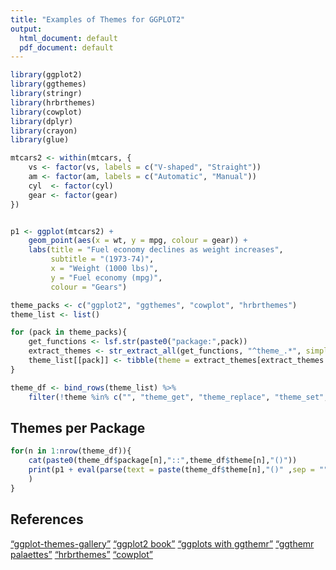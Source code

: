```yaml
---
title: "Examples of Themes for GGPLOT2"
output:
  html_document: default
  pdf_document: default
---
```


```r
library(ggplot2)
library(ggthemes)
library(stringr)
library(hrbrthemes)
library(cowplot)
library(dplyr)
library(crayon)
library(glue)
```

```r

mtcars2 <- within(mtcars, {
    vs <- factor(vs, labels = c("V-shaped", "Straight"))
    am <- factor(am, labels = c("Automatic", "Manual"))
    cyl  <- factor(cyl)
    gear <- factor(gear)
})


p1 <- ggplot(mtcars2) +
    geom_point(aes(x = wt, y = mpg, colour = gear)) +
    labs(title = "Fuel economy declines as weight increases",
         subtitle = "(1973-74)",
         x = "Weight (1000 lbs)",
         y = "Fuel economy (mpg)",
         colour = "Gears")

theme_packs <- c("ggplot2", "ggthemes", "cowplot", "hrbrthemes")
theme_list <- list()

for (pack in theme_packs){
    get_functions <- lsf.str(paste0("package:",pack))
    extract_themes <- str_extract_all(get_functions, "^theme_.*", simplify = TRUE)
    theme_list[[pack]] <- tibble(theme = extract_themes[extract_themes != ""], package = pack)
}

theme_df <- bind_rows(theme_list) %>%
    filter(!theme %in% c("", "theme_get", "theme_replace", "theme_set","theme_test","theme_update"))
```

## Themes per Package
```r
for(n in 1:nrow(theme_df)){
    cat(paste0(theme_df$package[n],"::",theme_df$theme[n],"()"))
    print(p1 + eval(parse(text = paste(theme_df$theme[n],"()" ,sep = "")))
    )
}

```

## References

["ggplot-themes-gallery"](https://www.datanovia.com/en/blog/ggplot-themes-gallery/)
["ggplot2 book"](https://ggplot2-book.org/polishing.html)
["ggplots with ggthemr"](https://www.shanelynn.ie/themes-and-colours-for-r-ggplots-with-ggthemr/)
["ggthemr palaettes"](https://github.com/cttobin/ggthemr#palettes)
["hrbrthemes"](https://github.com/hrbrmstr/hrbrthemes)
["cowplot"](https://wilkelab.org/cowplot/articles/themes.html)



